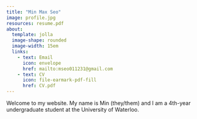 ---
title: "Min Max Seo"
image: profile.jpg
resources: resume.pdf
about:
  template: jolla
  image-shape: rounded
  image-width: 15em
  links:
    - text: Email
      icon: envelope
      href: mailto:mseo011231@gmail.com
    - text: CV
      icon: file-earmark-pdf-fill
      href: CV.pdf
---

Welcome to my website. My name is Min (they/them) and I am a 4th-year undergraduate student at the University of Waterloo.
